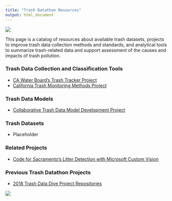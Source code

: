 ```yaml
---
title: "Trash Datathon Resources"
output: html_document
---
```


![](images/page_logo_trash_datadive.png)

<!---## Trash Datathon Resources
This page provides links to efforts around the state and beyond to better understand and respond to the problem of trash pollution through:

- improved data collection methods/tools and data standards
- assessment and characterization of trash data to improve our understanding of the magnitude, distribition, and content of trash pollution (e.g., the magnitude and distribution of trash pollution across space and time, types of trash pollution and their relative magnitudes, etc.) 
- Use of trash data to analyze and/or predict the effects of trash pollution on environmental and public health--->

This page is a catalog of resources about available trash datasets, projects to improve trash data collection methods and standards, and analytical tools to summarize trash-related data and support assessment of the causes and impacts of trash pollution.

### Trash Data Collection and Classification Tools
- [CA Water Board's Trash Tracker Project](https://github.com/CAWaterBoardDataCenter/Trash-Tracker)
- [California Trash Monitoring Methods Project](https://sites.google.com/sfei.org/trash/)

### Trash Data Models
- [Collaborative Trash Data Model Development Project](https://github.com/CAWaterBoardDataCenter/TrashDataModel)

### Trash Datasets
- Placeholder

### Related Projects
- [Code for Sacramento's Litter Detection with Microsoft Custom Vision](https://github.com/walteryu/code4sac/tree/master/custom-vision)

### Previous Trash Datathon Projects
- [2018 Trash Data Dive Project Repositories](https://github.com/SCCWRP/2018TrashDataDive)
<!--- --->
</div>
<div class="col-sm-6">

![](images/trash_datadive18-1.png)